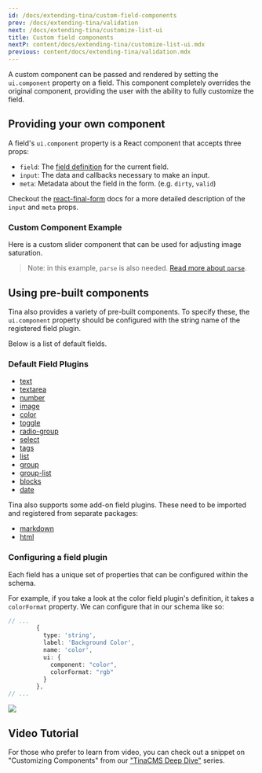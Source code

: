 ```yaml
---
id: /docs/extending-tina/custom-field-components
prev: /docs/extending-tina/validation
next: /docs/extending-tina/customize-list-ui
title: Custom field components
nextP: content/docs/extending-tina/customize-list-ui.mdx
previous: content/docs/extending-tina/validation.mdx
---
```


A custom component can be passed and rendered by setting the `ui.component` property on a field. This component completely overrides the original component, providing the user with the ability to fully customize the field.

## Providing your own component

A field's `ui.component` property is a React component that accepts three props:

* `field`: The [field definition](https://tinacms.org/docs/reference/toolkit/fields) for the current field.
* `input`: The data and callbacks necessary to make an input.
* `meta`: Metadata about the field in the form. (e.g. `dirty`, `valid`)

Checkout the [react-final-form](https://github.com/final-form/react-final-form#fieldrenderprops) docs for a more detailed description of the `input` and `meta` props.

### Custom Component Example

Here is a custom slider component that can be used for adjusting image saturation.

> Note: in this example, `parse` is also needed. [Read more about `parse`](/docs/extending-tina/format-and-parse/).

## Using pre-built components

Tina also provides a variety of pre-built components. To specify these, the `ui.component` property should be configured with the string name of the registered field plugin.

Below is a list of default fields.

### Default Field Plugins

* [text](/docs/reference/toolkit/fields/text/)
* [textarea](/docs/reference/toolkit/fields/textarea/)
* [number](/docs/reference/toolkit/fields/number/)
* [image](/docs/reference/toolkit/fields/image/)
* [color](/docs/reference/toolkit/fields/color/)
* [toggle](/docs/reference/toolkit/fields/toggle/)
* [radio-group](/docs/reference/toolkit/fields/radio-group/)
* [select](/docs/reference/toolkit/fields/select/)
* [tags](/docs/reference/toolkit/fields/tags/)
* [list](/docs/reference/toolkit/fields/list/)
* [group](/docs/reference/toolkit/fields/group/)
* [group-list](/docs/reference/toolkit/fields/group-list/)
* [blocks](/docs/reference/toolkit/fields/blocks/)
* [date](/docs/reference/toolkit/fields/date/)

Tina also supports some add-on field plugins. These need to be imported and registered from separate packages:

* [markdown](/docs/reference/toolkit/fields/markdown/)
* [html](/docs/reference/toolkit/fields/html/)

### Configuring a field plugin

Each field has a unique set of properties that can be configured within the schema.

For example, if you take a look at the color field plugin's definition, it takes a `colorFormat` property. We can configure that in our schema like so:

```ts
// ...
        {
          type: 'string',
          label: 'Background Color',
          name: 'color',
          ui: {
            component: "color",
            colorFormat: "rgb"
          }
        },
// ...
```

![](https://res.cloudinary.com/forestry-demo/image/upload/v1652976482/tina-io/docs/extending-tina/image-saturation.png)

## Video Tutorial

For those who prefer to learn from video, you can check out a snippet on "Customizing Components" from our ["TinaCMS Deep Dive"](https://www.youtube.com/watch?v=PcgnJDILv4w\&list=PLPar4H9PHKVqoCwZy79PHr8-W_vA3lAOB\&pp=iAQB) series.

<Youtube embedSrc="https://www.youtube.com/embed/amSRwAbgMR0?start=744" />
